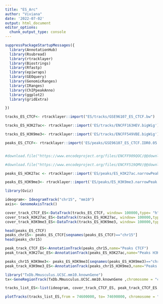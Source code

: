 ```yaml
---
title: "ES_Arc"
author: "Viviana"
date: '2022-07-02'
output: html_document
editor_options: 
  chunk_output_type: console
---
```




```r
suppressPackageStartupMessages({
  library(AnnotationHub)
  library(Rsubread)
  library(rtracklayer)
  library(Biostrings)
  library(Rfastp)
  library(epiwraps)
  library(GEOquery)
  library(GenomicRanges)
  library(IRanges)
  library(ChIPpeakAnno)
  library(ggplot2)
  library(gridExtra)

})

```


```r

tracks_ES_CTCF<- rtracklayer::import("ES/tracks/GSE96107_ES_CTCF.bw")

tracks_ES_H3K27ac<- rtracklayer::import('ES/tracks/ENCFF163HEV.bigWig')

tracks_ES_H3K9me3<- rtracklayer::import('ES/tracks/ENCFF549VBE.bigWig')

peaks_ES_CTCF<- rtracklayer::import('ES/peaks/GSE96107_ES_CTCF.IDR0.05.filt.narrowPeak')


#download.file("https://www.encodeproject.org/files/ENCFF909QOC/@@download/ENCFF909QOC.bed.gz" , dest="ES/peaks/ES_H3K9me3.narrowPeak")

#download.file("https://www.encodeproject.org/files/ENCFF519QMV/@@download/ENCFF519QMV.bed.gz" , dest="ES/peaks/ES_H3K27ac.narrowPeak")

peaks_ES_H3K27ac <- rtracklayer::import('ES/peaks/ES_H3K27ac.narrowPeak')

peaks_ES_H3K9me3<- rtracklayer::import('ES/peaks/ES_H3K9me3.narrowPeak')

```



```r
library(Gviz)

ideogram<- IdeogramTrack("chr15", "mm10")
axis<- GenomeAxisTrack()

cover_track_CTCF_ES<-DataTrack(tracks_ES_CTCF, window= 100000,type= "h", name="CTCF", col="blue",ylim = c(0,13))
cover_track_H3K27ac_ES<-DataTrack(tracks_ES_H3K27ac, window= 100000,type= "h", name="H3K27ac", col="purple", ylim = c(0,13))
cover_track_H3K9me3_ES<-DataTrack(tracks_ES_H3K9me3, window= 100000,type= "h", name="H3K9me3", col="pink", ylim = c(0,13) )

head(peaks_ES_CTCF)
peaks_chr15<- peaks_ES_CTCF[seqnames(peaks_ES_CTCF)=="chr15"]
head(peaks_chr15)

peak_track_CTCF_ES<-AnnotationTrack(peaks_chr15,name="Peaks CTCF")
peak_track_H3K27ac_ES<-AnnotationTrack(peaks_ES_H3K27ac,name="Peaks H3K27ac")

peaks_chr15_H3K9me3<- peaks_ES_H3K9me3[seqnames(peaks_ES_H3K9me3)=="chr15"]
peak_track_H3K9me3_ES<-AnnotationTrack(peaks_chr15_H3K9me3,name="Peaks H3K9me3")

library("TxDb.Mmusculus.UCSC.mm10.knownGene")
tx<-GeneRegionTrack(TxDb.Mmusculus.UCSC.mm10.knownGene ,chromosome = "chr15",start  = 74600000, end= 74690000, name="Genes")

tracks_list_ES<-list(ideogram, cover_track_CTCF_ES, peak_track_CTCF_ES, cover_track_H3K27ac_ES, peak_track_H3K27ac_ES, cover_track_H3K9me3_ES, peak_track_H3K9me3_ES, tx, axis)
```


```r


plotTracks(tracks_list_ES,from = 74600000, to= 74690000, chromosome = "chr15",main= "ChipSeq around Arc in Embrionic Stem Cells ",cex.main=1.5)
```
